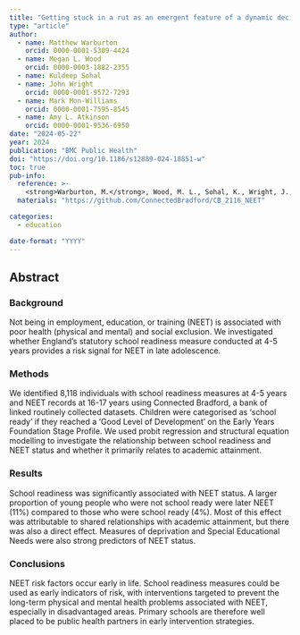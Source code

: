 ```yaml
---
title: "Getting stuck in a rut as an emergent feature of a dynamic decision-making system"
type: "article"
author: 
  - name: Matthew Warburton
    orcid: 0000-0001-5309-4424
  - name: Megan L. Wood
    orcid: 0000-0003-1882-2355
  - name: Kuldeep Sohal
  - name: John Wright
    orcid: 0000-0001-9572-7293
  - name: Mark Mon-Williams
    orcid: 0000-0001-7595-8545
  - name: Amy L. Atkinson
    orcid: 0000-0001-9536-6950
date: "2024-05-22"
year: 2024
publication: "BMC Public Health"
doi: "https://doi.org/10.1186/s12889-024-18851-w"
toc: true
pub-info:
  reference: >-
    <strong>Warburton, M.</strong>, Wood, M. L., Sohal, K., Wright, J., Mon-Williams, M., & Atkinson, A. L. (2024). Risk of not being in employment, education or training (NEET) in late adolescence is signalled by school readiness measures at 4-5 years. <em>BMC Public Health, 24</em>. doi: <a href="https://doi.org/10.1186/s12889-024-18851-w">10.1186/s12889-024-18851-w</a>
  materials: "https://github.com/ConnectedBradford/CB_2116_NEET"

categories:
  - education

date-format: "YYYY"
---
```


## Abstract

### Background

Not being in employment, education, or training (NEET) is associated with poor health (physical and mental) and social exclusion. We investigated whether England's statutory school readiness measure conducted at 4-5 years provides a risk signal for NEET in late adolescence.

### Methods

We identified 8,118 individuals with school readiness measures at 4-5 years and NEET records at 16-17 years using Connected Bradford, a bank of linked routinely collected datasets. Children were categorised as 'school ready' if they reached a 'Good Level of Development' on the Early Years Foundation Stage Profile. We used probit regression and structural equation modelling to investigate the relationship between school readiness and NEET status and whether it primarily relates to academic attainment.

### Results

School readiness was significantly associated with NEET status. A larger proportion of young people who were not school ready were later NEET (11%) compared to those who were school ready (4%). Most of this effect was attributable to shared relationships with academic attainment, but there was also a direct effect. Measures of deprivation and Special Educational Needs were also strong predictors of NEET status.

### Conclusions

NEET risk factors occur early in life. School readiness measures could be used as early indicators of risk, with interventions targeted to prevent the long-term physical and mental health problems associated with NEET, especially in disadvantaged areas. Primary schools are therefore well placed to be public health partners in early intervention strategies.